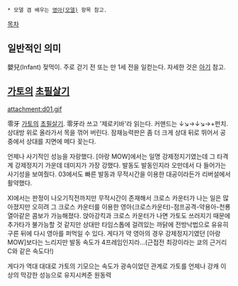  * 모델 겸 배우는 [[영아(모델)]] 항목 참고.

[[목차]]

== 일반적인 의미 ==
嬰兒(Infant)
젖먹이. 주로 걷기 전 또는 만 1세 전을 일컫는다. 자세한 것은 [[아기]] 참고.


== [[가토]]의 [[초필살기]] ==
attachment:d01.gif

零牙
[[가토]]의 [[초필살기]]. 零牙라 쓰고 '제로키바'라 읽는다. 커맨드는 ↓↘→↓↘→+펀치.
상대방 위로 올라가서 목을 꺾어 버린다. 잠재능력판은 좀 더 크게 상대 뒤로 뛰어서 공중에서 상대를 지면에 메다 꽂는다.

언제나 사기적인 성능을 자랑했다. [아랑 MOW]에서는 일명 강제정지기였는데 그 타격계 강제정지기 가운데 데미지가 가장 강했다. 발동도 발동인지라 오만데서 다 들어가는 사기성을 보여줬다. 03에서도 빠른 발동과 무적시간을 이용한 대공이라든가 리버설에서 활약했다.

XI에서는 판정이 나오기직전까지만 무적시간이 존재해서 크로스 카운터가 나는 일은 많아졌지만 오히려 그 크로스 카운터를 이용한 영아(크로스카운터)-점프공격-약용아-천룡열아같은 콤보가 가능해졌다. 앉아강킥과 크로스 카운터가 나면 가토도 쓰러지기 때문에 추가타가 불가능할 것 같지만 상대만 타임스톱에 걸려있는 까닭에 전방낙법으로 유유히 구른 뒤에 다시 영아를 퍼먹일 수 있다. 게다가 약 영아의 경우 강제정지기였던 [아랑 MOW]보다는 느리지만 발동 속도가 4프레임인지라...(근접전 최강이라는 쿄의 근거리 C와 같은 속도다!)

게다가 역대 대대로 가토의 기모으는 속도가 광속이었던 관계로 가토를 언제나 강캐 이상의 막강한 성능으로 유지시켜준 원동력
